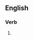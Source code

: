 ==English==

===Verb===
{{en-verb|empathis}}

# {{standard spelling of|from=non-Oxford British spelling|empathize|lang=en}}